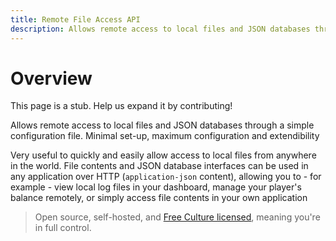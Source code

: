 ```yaml
---
title: Remote File Access API
description: Allows remote access to local files and JSON databases through a simple configuration file. Minimal set-up, maximum configuration and extendibility
---
```



# Overview

<Callout emoji="🚨">This page is a stub. Help us expand it by contributing!</Callout>

Allows remote access to local files and JSON databases through a simple configuration file. Minimal set-up, maximum configuration and extendibility

Very useful to quickly and easily allow access to local files from anywhere in the world. File contents and JSON database interfaces can be used in any application over HTTP (`application-json` content), allowing you to - for example - view local log files in your dashboard, manage your player's balance remotely, or simply access file contents in your own application

> Open source, self-hosted, and [Free Culture licensed](https://creativecommons.org/share-your-work/public-domain/freeworks), meaning you're in full control.